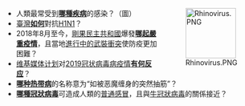 <div style="float:right;margin-left:0.5em;">
[[File:Rhinovirus.PNG|100x100px]]
</div>
*人類最常受到'''[[傷風|哪種疾病]]'''的感染？（圖）
*[[臺灣|臺灣]]'''[[2009年H1N1流感大流行台灣情況|如何]]'''對抗[[H1N1|H1N1]]？
*2018年8月至今，[[剛果民主共和國|剛果民主共和國]]爆發'''[[2018年－2019年剛果基伍伊波拉出血熱爆發|哪起嚴重疫情]]'''，且當地[[基伍衝突|進行中的武裝衝突]]使防疫更加困難？
*[[维基媒体计划|维基媒体计划]]对[[2019冠状病毒病疫情|2019冠状病毒病疫情]]'''[[维基百科对2019冠状病毒病疫情的反应|有何反应]]'''？
*'''[[骨痛熱症|哪种热带病]]'''的名称意为“如被恶魔缠身的突然抽筋”？
*'''[[人類冠狀病毒OC43|哪種冠狀病毒]]'''可造成人類的[[普通感冒|普通感冒]]，且與[[牛冠狀病毒|牛冠狀病毒]]的關係接近？